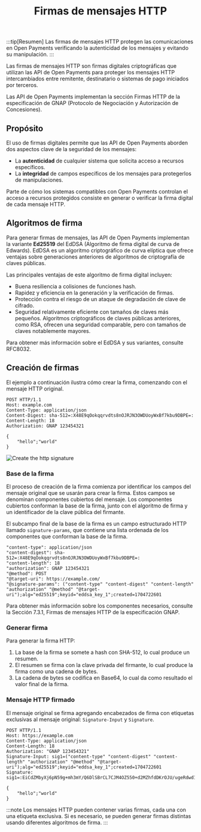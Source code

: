 ﻿---
title: Firmas de mensajes HTTP
---


:::tip[Resumen]
Las firmas de mensajes HTTP protegen las comunicaciones en Open Payments verificando la autenticidad de los mensajes y evitando su manipulación.
:::

Las firmas de mensajes HTTP son firmas digitales criptográficas que utilizan las API de Open Payments para proteger los mensajes HTTP intercambiados entre remitente, destinatario o sistemas de pago iniciados por terceros.

Las API de Open Payments implementan la sección <LinkOut href='https://datatracker.ietf.org/doc/html/rfc9635#name-http-message-signatures'> Firmas HTTP </LinkOut> de la especificación de GNAP (Protocolo de Negociación y Autorización de Concesiones).

## Propósito

El uso de firmas digitales permite que las API de Open Payments aborden dos aspectos clave de la seguridad de los mensajes:

- La **autenticidad** de cualquier sistema que solicita acceso a recursos específicos.
- La **integridad** de campos específicos de los mensajes para protegerlos de manipulaciones.

Parte de cómo los sistemas compatibles con Open Payments controlan el acceso a recursos protegidos consiste en generar o verificar la firma digital de cada mensaje HTTP.

## Algoritmos de firma

Para generar firmas de mensajes, las API de Open Payments implementan la variante **Ed25519** del EdDSA (Algoritmo de firma digital de curva de Edwards).
EdDSA es un algoritmo criptográfico de curva elíptica que ofrece ventajas sobre generaciones anteriores de algoritmos de criptografía de claves públicas.

Las principales ventajas de este algoritmo de firma digital incluyen:

- Buena resiliencia a colisiones de funciones hash.
- Rapidez y eficiencia en la generación y la verificación de firmas.
- Protección contra el riesgo de un ataque de degradación de clave de cifrado.
- Seguridad relativamente eficiente con tamaños de claves más pequeños. Algoritmos criptográficos de claves públicas anteriores, como RSA, ofrecen una seguridad comparable, pero con tamaños de claves notablemente mayores.

Para obtener más información sobre el EdDSA y sus variantes, consulte <LinkOut href='https://datatracker.ietf.org/doc/html/rfc8032'>RFC8032</LinkOut>.

## Creación de firmas

El ejemplo a continuación ilustra cómo crear la firma, comenzando con el mensaje HTTP original.

```http title="Example: message before signature"
POST HTTP/1.1
Host: example.com
Content-Type: application/json
Content-Digest: sha-512=:X48E9qOokqqrvdts8nOJRJN3OWDUoyWxBf7kbu9DBPE=:
Content-Length: 18
Authorization: GNAP 123454321

{
    "hello";"world"
}
```

![Create the http signature](/img/4-sig-creation.png)

### Base de la firma

El proceso de creación de la firma comienza por identificar los campos del mensaje original que se usarán para crear la firma. Estos campos se denominan componentes cubiertos del mensaje. Los componentes cubiertos conforman la base de la firma, junto con el algoritmo de firma y un identificador de la clave pública del firmante.

El subcampo final de la base de la firma es un campo estructurado HTTP llamado `signature-params`, que contiene una lista ordenada de los componentes que conforman la base de la firma.

```http wrap title="Example: signature base"
"content-type": application/json
"content-digest": sha-512=:X48E9qOokqqrvdts8nOJRJN3OWDUoyWxBf7kbu9DBPE=:
"content-length": 18
"authorization": GNAP 123454321
"@method": POST
"@target-uri": https://example.com/
"@signature-params": ("content-type" "content-digest" "content-length" "authorization" "@method" "@target-uri");alg="ed25519";keyid="eddsa_key_1";created=1704722601

```

Para obtener más información sobre los componentes necesarios, consulte la <LinkOut href="https://datatracker.ietf.org/doc/html/rfc9635#name-http-message-signatures">Sección 7.3.1, Firmas de mensajes HTTP</LinkOut> de la especificación GNAP.

### Generar firma

Para generar la firma HTTP:

1. La base de la firma se somete a hash con SHA-512, lo cual produce un resumen.
2. El resumen se firma con la clave privada del firmante, lo cual produce la firma como una cadena de bytes.
3. La cadena de bytes se codifica en Base64, lo cual da como resultado el valor final de la firma.

### Mensaje HTTP firmado

El mensaje original se firma agregando encabezados de firma con etiquetas exclusivas al mensaje original: `Signature-Input` y `Signature`.

```http wrap title="Example: signed message"
POST HTTP/1.1
Host: https://example.com
Content-Type: application/json
Content-Length: 18
Authorization: "GNAP 123454321"
Signature-Input: sig1=("content-type" "content-digest" "content-length" "authorization" "@method" "@target-uri");alg="ed25519";keyid="eddsa_key_1";created=1704722601
Signature: sig1=:EiCdZMbyXj6pN59g+mh3mY/Q6DlSBrCL7CJM4OZ550+d2MZhfdDKrOJU/ugeRdwd1KYyd1wA/VA7J2fi9YehCA==:

{
    "hello";"world"
}
```

:::note
Los mensajes HTTP pueden contener varias firmas, cada una con una etiqueta exclusiva. Si es necesario, se pueden generar firmas distintas usando diferentes algoritmos de firma.
:::
